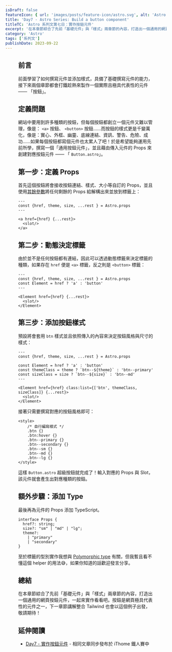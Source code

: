 ```yaml
---
isDraft: false
featureIcon: { url: 'images/posts/feature-icon/astro.svg', alt: 'Astro Logo' }
title: 'Day7 - Astro Series: Build a button component'
titleTC: 'Astro 系列文第七日：實作按鈕元件'
excerpt: '在本章節綜合了先前「基礎元件」與「樣式」兩章節的內容，打造出一個通用的網頁按鈕元件，一起來實作看看吧。按鈕是網頁極具代表性的元件之一，下一章節講解整合 Tailwind 也會以這個例子出發，敬請期待！'
category: 'Astro'
tags: ['系列文']
publishDate: 2023-09-22
---
```


<Figure
  width="1200"
  height="600"
  src="images/posts/ithome-astro/thumbnail/day7-build-a-button-component.webp"
  alt="一個漂亮的漸層背景上面有一句標題：「實作按鈕元件」"
/>

## 前言

前面學習了如何撰寫元件並添加樣式，具備了基礎撰寫元件的能力，接下來兩個章節都會打鐵趁熱來製作一個實際且極具代表性的元件 —— 「按鈕」。

## 定義問題

網站中要用到許多種類的按鈕，但每個按鈕都創立一個元件又難以管理，像是： `<a>` 按鈕、 `<button>` 按鈕……而按鈕的樣式更是千變萬化，像是：實心、外框、幽靈、底線連結、資訊、警告、危險、成功……如果每個按鈕都寫個元件也太累人了吧！於是希望能夠運用先前所學，撰寫一個「通用按鈕元件」，並且藉由傳入元件的 Props 來創建對應按鈕元件 —— 「 `Button.astro`」。

## 第一步：定義 Props

首先這個按鈕將會接收按鈕連結、樣式、大小等自訂的 Props，並且使用[其餘參數](http://localhost:4321/post/spead-operator-rest-operator-the-three-dots-in-javascript)將任何剩餘的 Props 給解構出來並放到標籤上：

```astro
---
const {href, theme, size, ...rest } = Astro.props
---

<a href={href} {...rest}>
  <slot/>
</a>
```

## 第二步：動態決定標籤

由於並不是任何按鈕都有連結，因此可以透過動態標籤來決定標籤的種類，如果存在 `href` 便是 `<a>` 標籤，反之則是 `<button>` 標籤：

```astro
---
const {href, theme, size, ...rest } = Astro.props
const Element = href ? 'a' : 'button'
---

<Element href={href} {...rest}>
  <slot/>
</Element>
```

## 第三步：添加按鈕樣式

預設將會套用 `btn` 樣式並且依照傳入的內容來決定按鈕風格與尺寸的樣式：

```astro
---
const {href, theme, size, ...rest } = Astro.props

const Element = href ? 'a' : 'button'
const themeClass = theme ? `btn--${theme}` : 'btn--primary'
const sizeClass = size ? `btn--${size}` : 'btn--md'
---

<Element href={href} class:list={['btn', themeClass, sizeClass]} {...rest}>
  <slot/>
</Element>
```

接著只需要撰寫對應的按鈕風格即可：

```astro
<style>
	/* 自行編寫樣式 */
	.btn {}
	.btn:hover {}
	.btn--primary {}
	.btn--secondary {}
	.btn--sm {}
	.btn--md {}
	.btn--lg {}
</style>
```

這樣 `Button.astro` 超級按鈕就完成了！輸入對應的 Props 與 Slot，該元件就會產生出對應種類的按鈕。

## 額外步驟：添加 Type

最後再為元件的 Props 添加 TypeScript。

```astro
interface Props {
  href?: string;
  size?: "sm" | "md" | "lg";
  theme?:
    | "primary"
    | "secondary"
}
```

至於標籤的型別實作我想與 [Polymorphic type](https://docs.astro.build/en/guides/typescript/#polymorphic-type) 有關，但我暫且看不懂這個 helper 的用法😅，如果你知道的話歡迎發言分享。

## 總結

在本章節綜合了先前「基礎元件」與「樣式」兩章節的內容，打造出一個通用的網頁按鈕元件，一起來實作看看吧。按鈕是網頁極具代表性的元件之一，下一章節講解整合 Tailwind 也會以這個例子出發，敬請期待！

## 延伸閱讀
- [Day7 - 實作按鈕元件](https://ithelp.ithome.com.tw/articles/10325089) - 相同文章同步發布於 iThome 鐵人賽中
